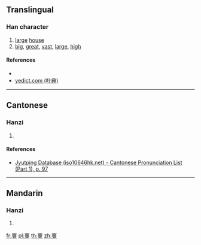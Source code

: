 {{character info/new}}
==Translingual==

===Han character===
{{Han char|rn=40|rad=宀|as=18|sn=21|four=|canj=JUJT|ids=⿱宀豐}}

# [[large]] [[house]]
# [[big]], [[great]], [[vast]], [[large]], [[high]]

====References====
* {{Han ref|kx=0293.160|dkj=07380|dj=0580.030|hdz=20959.030|uh=5BF7|ud=23543}}
* [http://yedict.com/htm/5B/5BF7.htm yedict.com (叶典)]

----

==Cantonese==

===Hanzi===
{{yue-hanzi|jyut=[[fung1]]|y=fung1}}

# {{defn|lang=yue|sort=宀18}}

====References====
* [http://www.iso10646hk.net/jp/document/download.jsp Jyutping Database (iso10646hk.net) - Cantonese Pronunciation List (Part 1), p. 97]

----

==Mandarin==

===Hanzi===
{{cmn-hanzi|pin=[[fēng]] ([[feng1]])|wg=feng<sup>1</sup>}}

# {{defn|lang=cmn|sort=宀18}}

[[fr:寷]]
[[pl:寷]]
[[th:寷]]
[[zh:寷]]